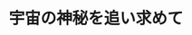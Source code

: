 ﻿---
title: "宇宙の神秘を追い求めて"
category: "理学院"
vol: 63
interviewee: "河合 誠之 "
url: ""
tags: ["宇宙","惑星","神秘","誕生","ホール"]
pdf: "63-5.pdf"
career: ""
pdfurl: "63-5/63-5.pdf"
preface: "上を見上げると空が広がっていて、その空の向こうには宇宙があって。人はこの広がる世界を次々と解明してきた。月をはじめ次々と惑星を探索し、ブラックホールの存在を発見した。だが、宇宙は無限である。宇宙の神秘もまた無限に存在する。宇宙の誕生「ビッグバン」を明らかにするも、その宇宙の起源にはまだ謎は多い。河合では宇宙の起源を探るため宇宙から飛来するガンマ線バーストの研究を行なっている。"
---
